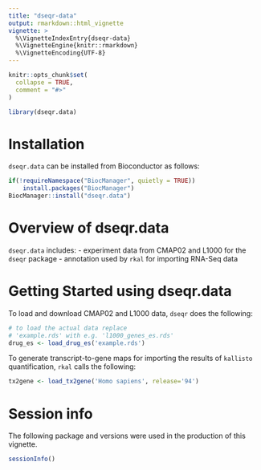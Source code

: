 ```yaml
---
title: "dseqr-data"
output: rmarkdown::html_vignette
vignette: >
  %\VignetteIndexEntry{dseqr-data}
  %\VignetteEngine{knitr::rmarkdown}
  %\VignetteEncoding{UTF-8}
---
```


```r
knitr::opts_chunk$set(
  collapse = TRUE,
  comment = "#>"
)
```

```r
library(dseqr.data)
```

# Installation

`dseqr.data` can be installed from Bioconductor as follows:

```r
if(!requireNamespace("BiocManager", quietly = TRUE))
    install.packages("BiocManager")
BiocManager::install("dseqr.data")
```

# Overview of dseqr.data

`dseqr.data` includes:
  - experiment data from CMAP02 and L1000 for the `dseqr` package
  - annotation used by `rkal` for importing RNA-Seq data

# Getting Started using dseqr.data

To load and download CMAP02 and L1000 data, `dseqr` does the following:


```r
# to load the actual data replace 
# 'example.rds' with e.g. 'l1000_genes_es.rds'
drug_es <- load_drug_es('example.rds')
```

To generate transcript-to-gene maps for importing the results of `kallisto`
quantification, `rkal` calls the following:

```r
tx2gene <- load_tx2gene('Homo sapiens', release='94')
```

# Session info

The following package and versions were used in the production of this vignette.

```r
sessionInfo()
```


 
